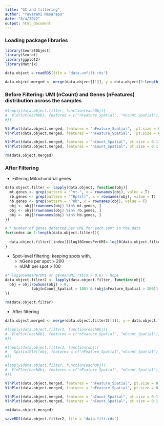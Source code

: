 ```yaml
---
title: "QC and filtering"
author: "Yuvarani Masarapu"
date: "8/4/2022"
output: html_document
---
```


### Loading package libraries
```r
library(SeuratObject)
library(Seurat)
library(ggplot2)
library(Matrix)
```

```r
data.object = readRDS(file = "data.unfilt.rds")
```

```r
data.object.merged <- merge(data.object[[1]], y = data.object[2:length(data.object)], add.cell.ids = new_order, project = "parkinsons")
```

### Before Filtering: UMI (nCount) and Genes (nFeatures) distribution across the samples

```r
#lapply(data.object.filter, function(eachObj){
#  VlnPlot(eachObj, features = c("nFeature_Spatial", "nCount_Spatial"), ncol = 2, pt.size = 0.1)
#})

VlnPlot(data.object.merged, features = "nFeature_Spatial",  pt.size = 0.1, group.by = "sample_type")
VlnPlot(data.object.merged, features = "nFeature_Spatial",  pt.size = 0.1, group.by = "sample_id")

VlnPlot(data.object.merged, features = "nCount_Spatial", pt.size = 0.1, group.by = "sample_type")
VlnPlot(data.object.merged, features = "nCount_Spatial", pt.size = 0.1, group.by = "sample_id")

rm(data.object.merged)
```

### After Filtering

  * Filtering Mitochondrial genes

```r
data.object.filter <- lapply(data.object, function(obj){
  mt.genes <- grep(pattern = "^mt-", x = rownames(obj), value = T)
  rb.genes <- grep(pattern = "^Rp[sl]", x = rownames(obj), value = T)
  hb.genes <- grep(pattern = "^Hb", x = rownames(obj), value = T)
  obj <- obj[!rownames(obj) %in% mt.genes, ]
  obj <- obj[!rownames(obj) %in% rb.genes, ]
  obj <- obj[!rownames(obj) %in% hb.genes, ]
})
```


```r
# * Number of genes detected per UMI for each spot in the data
for(index in 1:length(data.object.filter)){
  
  data.object.filter[[index]]$log10GenesPerUMI<-log10(data.object.filter[[index]]$nFeature_Spatial) / log10(data.object.filter[[index]]$nCount_Spatial) 
}
```

* Spot-level filtering: keeping spots with, 
  * nGene per spot > 200
  * nUMI per spot > 100
  
```r
#* log10GenesPerUMI or genes/UMI ratio > 0.87 - Nope
data.object.filter2 <- lapply(data.object.filter, function(obj){
  obj = obj[rowSums(obj) > 0, 
            (obj$nCount_Spatial > 100) & (obj$nFeature_Spatial > 200)]
})

rm(data.object.filter)
```

* After filtering

```r
data.object.merged <- merge(data.object.filter2[[1]], y = data.object.filter2[2:length(data.object.filter2)], add.cell.ids = new_order, project = "parkinsons")
```


```r
#lapply(data.object.filter2, function(eachObj){
#  VlnPlot(eachObj, features = c("nFeature_Spatial", "nCount_Spatial"), ncol = 2, pt.size = 0.1)
#})

#lapply(data.object.filter2, function(obj){
#   SpatialPlot(obj, features = c("nFeature_Spatial","nCount_Spatial"))
#})
```

```r
#lapply(data.object.filter, function(eachObj){
#  VlnPlot(eachObj, features = c("nFeature_Spatial", "nCount_Spatial"), ncol = 2, pt.size = 0.1)
#})

VlnPlot(data.object.merged, features = "nFeature_Spatial", pt.size = 0.1, group.by = "sample_type")
VlnPlot(data.object.merged, features = "nFeature_Spatial", pt.size = 0.1, group.by = "sample_id")

VlnPlot(data.object.merged, features = "nCount_Spatial", pt.size = 0.1, group.by = "sample_type")
VlnPlot(data.object.merged, features = "nCount_Spatial", pt.size = 0.1, group.by = "sample_id")

rm(data.object.merged)
```

```r
saveRDS(data.object.filter2, file = "data.filt.rds")
```


